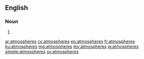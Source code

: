 {{also|atmospheres|atmosphères}}
==English==

===Noun===
{{head|en|plural}}

# {{plural of|atmosphere|lang=en}}

[[ar:atmospheres]]
[[cy:atmospheres]]
[[eo:atmospheres]]
[[fr:atmospheres]]
[[ku:atmospheres]]
[[mg:atmospheres]]
[[my:atmospheres]]
[[ja:atmospheres]]
[[simple:atmospheres]]
[[sv:atmospheres]]
